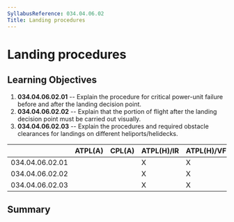 ```yaml
---
SyllabusReference: 034.04.06.02
Title: Landing procedures
---
```


# Landing procedures

## Learning Objectives

1.  **034.04.06.02.01** -- Explain the procedure for critical power-unit failure
    before and after the landing decision point.
2.  **034.04.06.02.02** -- Explain that the portion of flight after the landing
    decision point must be carried out visually.
3.  **034.04.06.02.03** -- Explain the procedures and required obstacle
    clearances for landings on different heliports/helidecks.

|                 | ATPL(A) | CPL(A) | ATPL(H)/IR | ATPL(H)/VFR | CPL(H) | IR  | CBIR(A) |
| --------------- | ------- | ------ | ---------- | ----------- | ------ | --- | ------- |
| 034.04.06.02.01 |         |        | X          | X           |        |     |         |
| 034.04.06.02.02 |         |        | X          | X           |        |     |         |
| 034.04.06.02.03 |         |        | X          | X           |        |     |         |

## Summary
